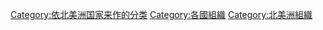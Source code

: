 {{Categories by country|nocat}}

[[Category:依北美洲国家来作的分类|Category:依北美洲国家来作的分类]]
[[Category:各國組織|Category:各國組織]]
[[Category:北美洲組織|Category:北美洲組織]]